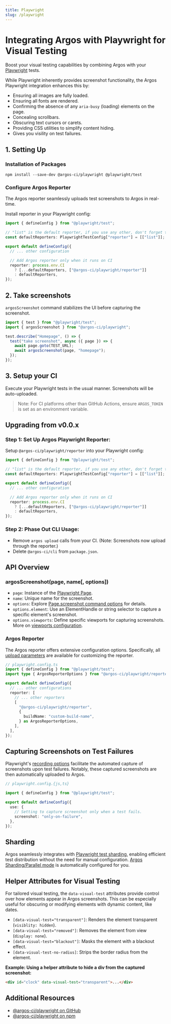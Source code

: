 ```yaml
---
title: Playwright
slug: /playwright
---
```


# Integrating Argos with Playwright for Visual Testing

Boost your visual testing capabilities by combining Argos with your [Playwright](https://playwright.dev/) tests.

While Playwright inherently provides screenshot functionality, the Argos Playwright integration enhances this by:

- Ensuring all images are fully loaded.
- Ensuring all fonts are rendered.
- Confirming the absence of any `aria-busy` (loading) elements on the page.
- Concealing scrollbars.
- Obscuring text cursors or carets.
- Providing CSS utilities to simplify content hiding.
- Gives you visility on test failures.

## 1. Setting Up

### Installation of Packages

```
npm install --save-dev @argos-ci/playwright @playwright/test
```

### Configure Argos Reporter

The Argos reporter seamlessly uploads test screenshots to Argos in real-time.

Install reporter in your Playwright config:

```typescript
import { defineConfig } from "@playwright/test";

// "list" is the default reporter, if you use any other, don't forget to add it back
const defaultReporters: PlaywrightTestConfig["reporter"] = [["list"]];

export default defineConfig({
  // ... other configuration

  // Add Argos reporter only when it runs on CI
  reporter: process.env.CI
    ? [...defaultReporters, ["@argos-ci/playwright/reporter"]]
    : defaultReporters,
});
```

## 2. Take screenshots

`argosScreenshot` command stabilizes the UI before capturing the screenshot.

```js
import { test } from "@playwright/test";
import { argosScreenshot } from "@argos-ci/playwright";

test.describe("Homepage", () => {
  test("take screenshot", async ({ page }) => {
    await page.goto(TEST_URL);
    await argosScreenshot(page, "homepage");
  });
});
```

## 3. Setup your CI

Execute your Playwright tests in the usual manner. Screenshots will be auto-uploaded.

> Note: For CI platforms other than GitHub Actions, ensure `ARGOS_TOKEN` is set as an environment variable.

## Upgrading from v0.0.x

### Step 1: Set Up Argos Playwright Reporter:

Setup `@argos-ci/playwright/reporter` into your Playwright config:

```typescript
import { defineConfig } from "@playwright/test";

// "list" is the default reporter, if you use any other, don't forget to add it back
const defaultReporters: PlaywrightTestConfig["reporter"] = [["list"]];

export default defineConfig({
  // ... other configuration

  // Add Argos reporter only when it runs on CI
  reporter: process.env.CI
    ? [...defaultReporters, ["@argos-ci/playwright/reporter"]]
    : defaultReporters,
});
```

### Step 2: Phase Out CLI Usage:

- Remove `argos upload` calls from your CI. (Note: Screenshots now upload through the reporter.)
- Delete `@argos-ci/cli` from `package.json`.

## API Overview

### argosScreenshot(page, name[, options])

- `page`: Instance of the [Playwright Page](https://playwright.dev/docs/api/class-page).
- `name`: Unique name for the screenshot.
- `options`: Explore [Page.screenshot command options](https://playwright.dev/docs/api/class-page#page-screenshot) for details.
- `options.element`: Use an ElementHandle or string selector to capture a specific element's screenshot.
- `options.viewports`: Define specific viewports for capturing screenshots. More on [viewports configuration](https://argos-ci.com/docs/viewports).

### Argos Reporter

The Argos reporter offers extensive configuration options. Specifically, all [upload parameters](https://js-sdk-reference.argos-ci.com/interfaces/uploadparameters) are available for customizing the reporter.

```ts
// playwright.config.ts
import { defineConfig } from "@playwright/test";
import type { ArgosReporterOptions } from "@argos-ci/playwright/reporter";

export default defineConfig({
  // ... other configurations
  reporter: [
    // ... other reporters
    [
      "@argos-ci/playwright/reporter",
      {
        buildName: "custom-build-name",
      } as ArgosReporterOptions,
    ],
  ],
});
```

## Capturing Screenshots on Test Failures

Playwright's [recording options](https://playwright.dev/docs/test-use-options#recording-options) facilitate the automated capture of screenshots upon test failures. Notably, these captured screenshots are then automatically uploaded to Argos.

```ts
// playwright.config.{js,ts}

import { defineConfig } from "@playwright/test";

export default defineConfig({
  use: {
    // Setting to capture screenshot only when a test fails.
    screenshot: "only-on-failure",
  },
});
```

## Sharding

Argos seamlessly integrates with [Playwright test sharding](https://playwright.dev/docs/test-sharding), enabling efficient test distribution without the need for manual configuration. [Argos Sharding/Parallel mode](https://argos-ci.com/docs/parallel-testing) is automatically configured for you.

## Helper Attributes for Visual Testing

For tailored visual testing, the `data-visual-test` attributes provide control over how elements appear in Argos screenshots. This can be especially useful for obscuring or modifying elements with dynamic content, like dates.

- `[data-visual-test="transparent"]`: Renders the element transparent (`visiblity: hidden`).
- `[data-visual-test="removed"]`: Removes the element from view (`display: none`).
- `[data-visual-test="blackout"]`: Masks the element with a blackout effect.
- `[data-visual-test-no-radius]`: Strips the border radius from the element.

**Example: Using a helper attribute to hide a div from the captured screenshot:**

```html
<div id="clock" data-visual-test="transparent">...</div>
```

## Additional Resources

- [@argos-ci/playwright on GitHub](https://github.com/argos-ci/argos-javascript/tree/main/packages/playwright)
- [@argos-ci/playwright on npm](https://www.npmjs.com/package/@argos-ci/playwright)
